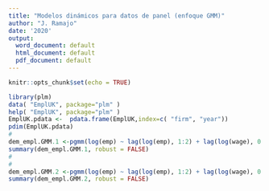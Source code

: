 ```yaml
---
title: "Modelos dinámicos para datos de panel (enfoque GMM)"
author: "J. Ramajo"
date: '2020'
output:
  word_document: default
  html_document: default
  pdf_document: default
---
```


```r
knitr::opts_chunk$set(echo = TRUE)
```

```r
library(plm)
data( "EmplUK", package="plm" )
help( "EmplUK", package="plm" )
EmplUK.pdata <-  pdata.frame(EmplUK,index=c( "firm", "year"))
pdim(EmplUK.pdata)
#
dem_empl.GMM.1 <-pgmm(log(emp) ~ lag(log(emp), 1:2) + lag(log(wage), 0:1) + log(capital) + lag(log(output), 0:1) | lag(log(emp), 2:99),data=EmplUK.pdata, effect="twoways", model="twosteps")
summary(dem_empl.GMM.1, robust = FALSE)
#
#
dem_empl.GMM.2 <-pgmm(log(emp) ~ lag(log(emp), 1:2) + lag(log(wage), 0:1) + log(capital) + lag(log(output), 0:1) | lag(log(emp), 2:99) + lag(log(wage), 2:99) + lag(log(capital), 1:99) + lag(log(output), 2:99),data=EmplUK.pdata, effect="twoways", model="onestep", transformation="ld")
summary(dem_empl.GMM.2, robust = FALSE)
```
